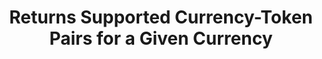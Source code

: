 ---
title: "Returns Supported Currency-Token Pairs for a Given Currency"
openapi: get /currency-tokens/{currencySymbol}
---